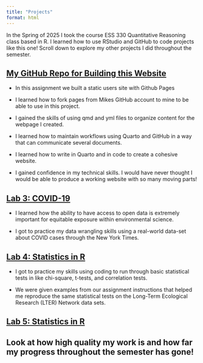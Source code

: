 ```yaml
---
title: "Projects"
format: html
---
```


In the Spring of 2025 I took the course ESS 330 Quantitative Reasoning class based in R. I learned how to use RStudio and GitHub to code projects like this one! Scroll down to explore my other projects I did throughout the semester.

## [My GitHub Repo for Building this Website](https://github.com/madi-schartz/Madi-Schartz.github.io)

-   In this assignment we built a static users site with Github Pages

-   I learned how to fork pages from Mikes GitHub account to mine to be able to use in this project.

-   I gained the skills of using qmd and yml files to organize content for the webpage I created.

-   I learned how to maintain workflows using Quarto and GitHub in a way that can communicate several documents.

-   I learned how to write in Quarto and in code to create a cohesive website.

-   I gained confidence in my technical skills. I would have never thought I would be able to produce a working website with so many moving parts!

## [Lab 3: COVID-19](https://madi-schartz.github.io/csu-ess-lab3/lab-03.html)

-   I learned how the ability to have access to open data is extremely important for equitable exposure within environmental science.

-   I got to practice my data wrangling skills using a real-world data-set about COVID cases through the New York Times. 

## [Lab 4: Statistics in R](https://madi-schartz.github.io/Lab-4-LTER-Network-Data/docs/lab4.html)

-   I got to practice my skills using coding to run through basic statistical tests in like chi-square, t-tests, and correlation tests. 

-   We were given examples from our assignment instructions that helped me reproduce the same statistical tests on the Long-Term Ecological Research (LTER) Network data sets. 

## [Lab 5: Statistics in R](https://madi-schartz.github.io/Lab-4-LTER-Network-Data/docs/lab4.html)

## Look at how high quality my work is and how far my progress throughout the semester has gone!
